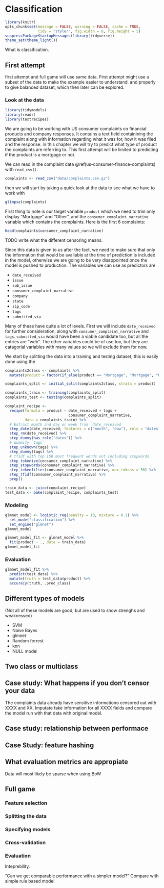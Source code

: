 # Classification

```r
library(knitr)
opts_chunk$set(message = FALSE, warning = FALSE, cache = TRUE, 
               tidy = "styler", fig.width = 8, fig.height = 5)
suppressPackageStartupMessages(library(tidyverse))
theme_set(theme_light())
``` 

What is classification.

## First attempt

first attempt and full game will use same data. 
First attempt might use a subset of the data to make the example easier to understand.
and properly to give balanced dataset, which then later can be explored.

### Look at the data

```r
library(tidymodels)
library(readr)
library(textrecipes)
```

We are going to be working with US consumer complaints on financial products and company responses.
It contains a text field containining the complaint along with information regarding what it was for,
how it was filed and the response. 
In this chapter we will try to predict what type of product the complaints are referring to. 
This first attempt will be limited to predicting if the product is a mortgage or not.

We can read in the complaint data \@ref(us-consumer-finance-complaints) with `read_csv()`.

```r
complaints <- read_csv("data/complaints.csv.gz")
```

then we will start by taking a quick look at the data to see what we have to work with

```r
glimpse(complaints)
```

First thing to note is our target variable `product` which we need to trim only display "Mortgage" and "Other",
and the `consumer_complaint_narrative` variable which contains the complaints.
Here is the first 6 complaints:

```r
head(complaints$consumer_complaint_narrative)
```

TODO write what the different censoring means.

Since this data is given to us after the fact, 
we need to make sure that only the information that would be avaliable at the time of prediction is included in the model,
otherwise we are going to be very disappointed once the model is pushed to production.
The variables we can use as predictors are

- `date_received`
- `issue`
- `sub_issue`
- `consumer_complaint_narrative`
- `company`
- `state`
- `zip_code`
- `tags`
- `submitted_via`

 Many of these have quite a lot of levels.
 First we will include `date_received` for further consideration, along with `consumer_complaint_narrative` and `tags`.
 `submitted_via` would have been a viable candidate too, but all the entries are "web".
 The other variables could be of use too, but they are catagorial variables with many values so we will exclude them for now.

We start by splitting the data into a training and testing dataset,
this is easily done using the 

```r
complaints2class <- complaints %>%
  mutate(product = factor(if_else(product == "Mortgage", "Mortgage", "Other")))

complaints_split <- initial_split(complaints2class, strata = product)

complaints_train <- training(complaints_split)
complaints_test <- testing(complaints_split)
```

```r
complaint_recipe <- 
  recipe(formula = product ~ date_received + tags +
                             consumer_complaint_narrative, 
         data = complaints_train) %>%
  # Extract month and day or week from `date_received`
  step_date(date_received, features = c("month", "dow"), role = "dates") %>%
  step_rm(date_received) %>%
  step_dummy(has_role("dates")) %>%
  # dummify `tags`
  step_unknown(tags) %>%
  step_dummy(tags) %>%
  # tfidf with top 150 most frequent words not including stopwords
  step_tokenize(consumer_complaint_narrative) %>%
  step_stopwords(consumer_complaint_narrative) %>%
  step_tokenfilter(consumer_complaint_narrative, max_tokens = 50) %>%
  step_tfidf(consumer_complaint_narrative) %>%
  prep()
```

```r
train_data <- juice(complaint_recipe)
test_data <- bake(complaint_recipe, complaints_test)
```

### Modeling

```r
glmnet_model <- logistic_reg(penalty = 10, mixture = 0.1) %>%
  set_mode("classification") %>%
  set_engine("glmnet")
glmnet_model
```

```r
glmnet_model_fit <- glmnet_model %>%
  fit(product ~ ., data = train_data)
glmnet_model_fit
```

### Evaluation

```r
glmnet_model_fit %>%
  predict(test_data) %>%
  mutate(truth = test_data$product) %>%
  accuracy(truth, .pred_class)
```

## Different types of models

(Not all of these models are good, but are used to show strenghs and weaknessed)

- SVM
- Naive Bayes
- glmnet
- Random forrest
- knn
- NULL model

## Two class or multiclass

## Case study: What happens if you don't censor your data

The complaints data already have sensitive informationo censored out with XXXX and XX. 
Imputate fake information for all XXXX fields and compare the model run with that data with original model.

## Case study: relationship between performace

## Case Study: feature hashing

## What evaluation metrics are appropiate

Data will most likely be sparse when using BoW

## Full game

### Feature selection

### Splitting the data

### Specifying models

### Cross-validation

### Evaluation

Inteprebility.

"Can we get comparable performance with a simpler model?"
Compare with simple rule based model

